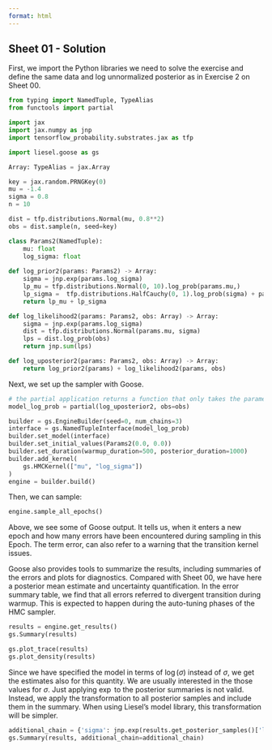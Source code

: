 ```yaml
---
format: html
---
```


\solution{01}

## Sheet 01 - Solution

First, we import the Python libraries we need to solve the exercise and define the same data and log unnormalized posterior as in Exercise 2 on Sheet 00.

```python
from typing import NamedTuple, TypeAlias
from functools import partial

import jax
import jax.numpy as jnp
import tensorflow_probability.substrates.jax as tfp

import liesel.goose as gs

Array: TypeAlias = jax.Array
```

```python
key = jax.random.PRNGKey(0)
mu = -1.4
sigma = 0.8
n = 10

dist = tfp.distributions.Normal(mu, 0.8**2)
obs = dist.sample(n, seed=key)

class Params2(NamedTuple):
    mu: float
    log_sigma: float
    
def log_prior2(params: Params2) -> Array:
    sigma = jnp.exp(params.log_sigma)
    lp_mu = tfp.distributions.Normal(0, 10).log_prob(params.mu,)
    lp_sigma =  tfp.distributions.HalfCauchy(0, 1).log_prob(sigma) + params.log_sigma
    return lp_mu + lp_sigma

def log_likelihood2(params: Params2, obs: Array) -> Array:
    sigma = jnp.exp(params.log_sigma)
    dist = tfp.distributions.Normal(params.mu, sigma)
    lps = dist.log_prob(obs)
    return jnp.sum(lps)

def log_uposterior2(params: Params2, obs: Array) -> Array:
    return log_prior2(params) + log_likelihood2(params, obs)
```

Next, we set up the sampler with Goose.

```python
# the partial application returns a function that only takes the parameters
model_log_prob = partial(log_uposterior2, obs=obs)

builder = gs.EngineBuilder(seed=0, num_chains=3)
interface = gs.NamedTupleInterface(model_log_prob)
builder.set_model(interface)
builder.set_initial_values(Params2(0.0, 0.0))
builder.set_duration(warmup_duration=500, posterior_duration=1000)
builder.add_kernel(
    gs.HMCKernel(["mu", "log_sigma"])
)
engine = builder.build()
```

Then, we can sample:

```python
engine.sample_all_epochs()
```

Above, we see some of Goose output. It tells us, when it enters a new epoch and how many errors have been encountered during sampling in this Epoch. The term error, can also refer to a warning that the transition kernel issues. 

Goose also provides tools to summarize the results, including summaries of the errors and plots for diagnostics. Compared with Sheet 00, we have here a posterior mean estimate and uncertainty quantification. In the error summary table, we find that all errors referred to divergent transition during warmup. This is expected to happen during the auto-tuning phases of the HMC sampler.

```python
results = engine.get_results()
gs.Summary(results)
```

```python
gs.plot_trace(results)
gs.plot_density(results)
```

Since we have specified the model in terms of $\log(\sigma)$ instead of $\sigma$, we get the estimates also for this quantity. We are usually interested in the those values for $\sigma$. Just applying $\exp$ to the posterior summaries is not valid. Instead, we apply the transformation to all posterior samples and include them in the summary. When using Liesel's model library, this transformation will be simpler.

```python
additional_chain = {'sigma': jnp.exp(results.get_posterior_samples()['log_sigma'])}
gs.Summary(results, additional_chain=additional_chain)
```
